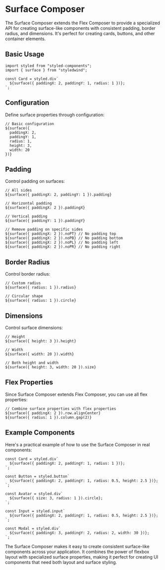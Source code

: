 # Surface Composer

The Surface Composer extends the Flex Composer to provide a specialized API for creating surface-like components with consistent padding, border radius, and dimensions. It's perfect for creating cards, buttons, and other container elements.

## Basic Usage

```tsx
import styled from "styled-components";
import { surface } from "styledwind";

const Card = styled.div`
  ${surface({ paddingX: 2, paddingY: 1, radius: 1 })};
`;
```

## Configuration

Define surface properties through configuration:

```tsx
// Basic configuration
${surface({
  paddingX: 2,
  paddingY: 1,
  radius: 1,
  height: 3,
  width: 20
})}
```

## Padding

Control padding on surfaces:

```tsx
// All sides
${surface({ paddingX: 2, paddingY: 1 }).padding}

// Horizontal padding
${surface({ paddingX: 2 }).paddingX}

// Vertical padding
${surface({ paddingY: 1 }).paddingY}

// Remove padding on specific sides
${surface({ paddingX: 2 }).noPT} // No padding top
${surface({ paddingX: 2 }).noPB} // No padding bottom
${surface({ paddingX: 2 }).noPL} // No padding left
${surface({ paddingX: 2 }).noPR} // No padding right
```

## Border Radius

Control border radius:

```tsx
// Custom radius
${surface({ radius: 1 }).radius}

// Circular shape
${surface({ radius: 1 }).circle}
```

## Dimensions

Control surface dimensions:

```tsx
// Height
${surface({ height: 3 }).height}

// Width
${surface({ width: 20 }).width}

// Both height and width
${surface({ height: 3, width: 20 }).size}
```

## Flex Properties

Since Surface Composer extends Flex Composer, you can use all flex properties:

```tsx
// Combine surface properties with flex properties
${surface({ paddingX: 2 }).row.alignCenter}
${surface({ radius: 1 }).column.gap(2)}
```

## Example Components

Here's a practical example of how to use the Surface Composer in real components:

```tsx
const Card = styled.div`
  ${surface({ paddingX: 2, paddingY: 1, radius: 1 })};
`;

const Button = styled.button`
  ${surface({ paddingX: 2, paddingY: 1, radius: 0.5, height: 2.5 })};
`;

const Avatar = styled.div`
  ${surface({ size: 3, radius: 1 }).circle};
`;

const Input = styled.input`
  ${surface({ paddingX: 2, paddingY: 1, radius: 0.5, height: 2.5 })};
`;

const Modal = styled.div`
  ${surface({ paddingX: 3, paddingY: 2, radius: 2, width: 30 })};
`;
```

The Surface Composer makes it easy to create consistent surface-like components across your application. It combines the power of flexbox layout with specialized surface properties, making it perfect for creating UI components that need both layout and surface styling.
